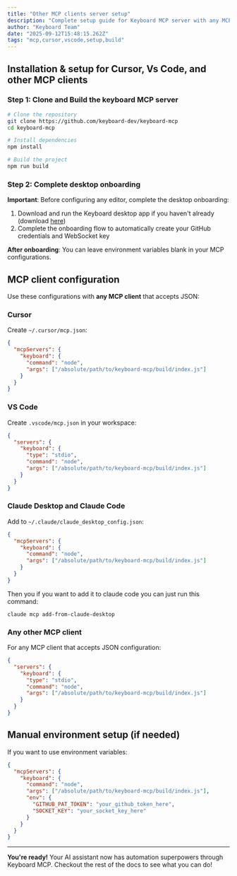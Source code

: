 ```yaml
---
title: "Other MCP clients server setup"
description: "Complete setup guide for Keyboard MCP server with any MCP client"
author: "Keyboard Team"
date: "2025-09-12T15:48:15.262Z"
tags: "mcp,cursor,vscode,setup,build"
---
```


## Installation & setup for Cursor, Vs Code, and other MCP clients

### Step 1: Clone and Build the keyboard MCP server

```bash
# Clone the repository
git clone https://github.com/keyboard-dev/keyboard-mcp
cd keyboard-mcp

# Install dependencies
npm install

# Build the project
npm run build
```

### Step 2: Complete desktop onboarding

**Important**: Before configuring any editor, complete the desktop onboarding:

1. Download and run the Keyboard desktop app if you haven't already (download [here](https://github.com/keyboard-dev/approver-client/releases/tag/v0.0.9))
2. Complete the onboarding flow to automatically create your GitHub credentials and WebSocket key

**After onboarding**: You can leave environment variables blank in your MCP configurations.

## MCP client configuration

Use these configurations with **any MCP client** that accepts JSON:

### Cursor

Create `~/.cursor/mcp.json`:

```json
{
  "mcpServers": {
    "keyboard": {
      "command": "node",
      "args": ["/absolute/path/to/keyboard-mcp/build/index.js"]
    }
  }
}
```

### VS Code

Create `.vscode/mcp.json` in your workspace:

```json
{
  "servers": {
    "keyboard": {
      "type": "stdio",
      "command": "node",
      "args": ["/absolute/path/to/keyboard-mcp/build/index.js"]
    }
  }
}
```

### Claude Desktop and Claude Code

Add to `~/.claude/claude_desktop_config.json`:

```json
{
  "mcpServers": {
    "keyboard": {
      "command": "node",
      "args": ["/absolute/path/to/keyboard-mcp/build/index.js"]
    }
  }
}
```

Then you if you want to add it to claude code you can just run this command:

```
claude mcp add-from-claude-desktop 
```

### Any other MCP client

For any MCP client that accepts JSON configuration:

```json
{
  "servers": {
    "keyboard": {
      "type": "stdio",
      "command": "node", 
      "args": ["/absolute/path/to/keyboard-mcp/build/index.js"]
    }
  }
}
```

## Manual environment setup (if needed)

If you want to use environment variables:

```json
{
  "mcpServers": {
    "keyboard": {
      "command": "node",
      "args": ["/absolute/path/to/keyboard-mcp/build/index.js"],
      "env": {
        "GITHUB_PAT_TOKEN": "your_github_token_here",
        "SOCKET_KEY": "your_socket_key_here"
      }
    }
  }
}
```

---

**You're ready!** Your AI assistant now has automation superpowers through Keyboard MCP.  Checkout the rest of the docs to see what you can do!